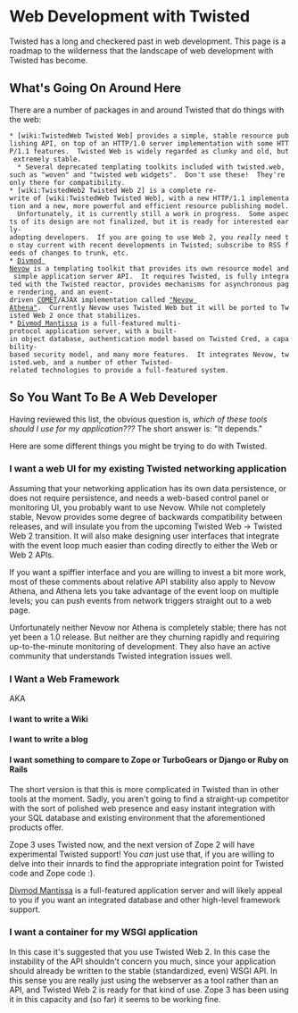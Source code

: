 = Web Development with Twisted =

Twisted has a long and checkered past in web development.  This page is a roadmap to the wilderness that the landscape of web development with Twisted has become.

== What's Going On Around Here ==

There are a number of packages in and around Twisted that do things with the web:

 * [wiki:TwistedWeb Twisted Web] provides a simple, stable resource publishing API, on top of an HTTP/1.0 server implementation with some HTTP/1.1 features.  Twisted Web is widely regarded as clunky and old, but extremely stable.
   * Several deprecated templating toolkits included with twisted.web, such as "woven" and "twisted web widgets".  Don't use these!  They're only there for compatibility.
 * [wiki:TwistedWeb2 Twisted Web 2] is a complete re-write of [wiki:TwistedWeb Twisted Web], with a new HTTP/1.1 implementation and a new, more powerful and efficient resource publishing model.  Unfortunately, it is currently still a work in progress.  Some aspects of its design are not finalized, but it is ready for interested early-adopting developers.  If you are going to use Web 2, you ''really'' need to stay current with recent developments in Twisted; subscribe to RSS feeds of changes to trunk, etc.
 * [http://divmod.org/trac/wiki/DivmodNevow Divmod Nevow] is a templating toolkit that provides its own resource model and simple application server API.  It requires Twisted, is fully integrated with the Twisted reactor, provides mechanisms for asynchronous page rendering, and an event-driven [http://en.wikipedia.org/wiki/COMET_(programming) COMET]/AJAX implementation called [http://divmod.org/trac/wiki/DivmodNevow/Athena "Nevow Athena"].  Currently Nevow uses Twisted Web but it will be ported to Twisted Web 2 once that stabilizes.
 * [http://divmod.org/trac/wiki/DivmodMantissa Divmod Mantissa] is a full-featured multi-protocol application server, with a built-in object database, authentication model based on Twisted Cred, a capability-based security model, and many more features.  It integrates Nevow, twisted.web, and a number of other Twisted-related technologies to provide a full-featured system.

== So You Want To Be A Web Developer ==

Having reviewed this list, the obvious question is, ''which of these tools should I use for my application???''  The short answer is: "It depends."

Here are some different things you might be trying to do with Twisted.

=== I want a web UI for my existing Twisted networking application ===

Assuming that your networking application has its own data persistence, or does not require persistence, and needs a web-based control panel or monitoring UI, you probably want to use Nevow.  While not completely stable, Nevow provides some degree of backwards compatibility between releases, and will insulate you from the upcoming Twisted Web -> Twisted Web 2 transition.  It will also make designing user interfaces that integrate with the event loop much easier than coding directly to either the Web or Web 2 APIs.

If you want a spiffier interface and you are willing to invest a bit more work, most of these comments about relative API stability also apply to Nevow Athena, and Athena lets you take advantage of the event loop on multiple levels; you can push events from network triggers straight out to a web page.

Unfortunately neither Nevow nor Athena is completely stable; there has not yet been a 1.0 release.  But neither are they churning rapidly and requiring up-to-the-minute monitoring of development.  They also have an active community that understands Twisted integration issues well.

=== I Want a Web Framework ===

AKA

==== I want to write a Wiki ====
==== I want to write a blog ====
==== I want something to compare to Zope or TurboGears or Django or Ruby on Rails ====

The short version is that this is more complicated in Twisted than in other tools at the moment.  Sadly, you aren't going to find a straight-up competitor  with the sort of polished web presence and easy instant integration with your SQL database and existing environment that the aforementioned products offer.

Zope 3 uses Twisted now, and the next version of Zope 2 will have experimental Twisted support!  You ''can'' just use that, if you are willing to delve into their innards to find the appropriate integration point for Twisted code and Zope code :).

[http://divmod.org/trac/wiki/DivmodMantissa Divmod Mantissa] is a full-featured application server and will likely appeal to you if you want an integrated database and other high-level framework support.

=== I want a container for my WSGI application ===

In this case it's suggested that you use Twisted Web 2.  In this case the instability of the API shouldn't concern you much, since your application should already be written to the stable (standardized, even) WSGI API.  In this sense you are really just using the webserver as a tool rather than an API, and Twisted Web 2 is ready for that kind of use.  Zope 3 has been using it in this capacity and (so far) it seems to be working fine.
